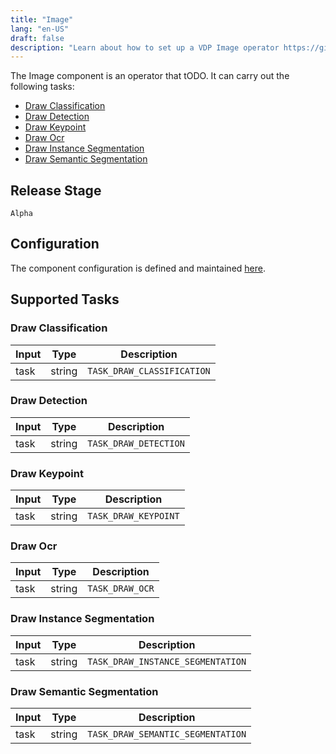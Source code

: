 ```yaml
---
title: "Image"
lang: "en-US"
draft: false
description: "Learn about how to set up a VDP Image operator https://github.com/instill-ai/instill-core"
---
```


The Image component is an operator that tODO.
It can carry out the following tasks:

- [Draw Classification](#draw-classification)
- [Draw Detection](#draw-detection)
- [Draw Keypoint](#draw-keypoint)
- [Draw Ocr](#draw-ocr)
- [Draw Instance Segmentation](#draw-instance-segmentation)
- [Draw Semantic Segmentation](#draw-semantic-segmentation)

## Release Stage

`Alpha`

## Configuration

The component configuration is defined and maintained [here](https://github.com/instill-ai/component/blob/main/pkg/operator/image/v0/config/definition.json).

## Supported Tasks

### Draw Classification

| Input | Type | Description |
| :--- | --- | --- |
| task | string | `TASK_DRAW_CLASSIFICATION` |

### Draw Detection

| Input | Type | Description |
| :--- | --- | --- |
| task | string | `TASK_DRAW_DETECTION` |

### Draw Keypoint

| Input | Type | Description |
| :--- | --- | --- |
| task | string | `TASK_DRAW_KEYPOINT` |

### Draw Ocr

| Input | Type | Description |
| :--- | --- | --- |
| task | string | `TASK_DRAW_OCR` |

### Draw Instance Segmentation

| Input | Type | Description |
| :--- | --- | --- |
| task | string | `TASK_DRAW_INSTANCE_SEGMENTATION` |

### Draw Semantic Segmentation

| Input | Type | Description |
| :--- | --- | --- |
| task | string | `TASK_DRAW_SEMANTIC_SEGMENTATION` |
